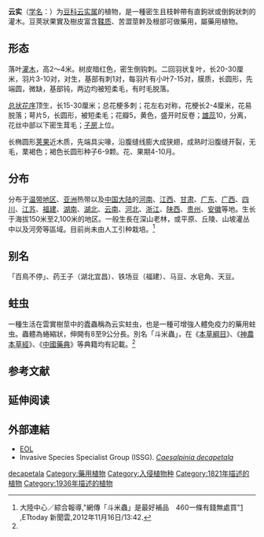 {{Speciesbox
| status = LC
| status system = iucn3.1
| status ref={{r|IUCN}}
| image =Starr_011205-0119_Caesalpinia_decapetala.jpg
| genus = Biancaea
| species = decapetala
| authority = ([[Roth|Roth]]) [[O.Deg.|O.Deg.]], 1936
| synonyms ref={{r|powo}}
| synonyms={{collapsible list|{{taxon list
 |*''Biancaea ferox'' |([[Hassk.|Hassk.]]) [[Tod.|Tod.]], 1875
 |*''Biancaea scandens'' |Tod., 1860
 |*''Biancaea sepiaria'' |([[Roxb.|Roxb.]]) Tod., 1875
 |*''Caesalpinia benguetensis'' |[[Elmer|Elmer]], 1907
 |*''Caesalpinia decapetala'' |(Roth) [[Alston|Alston]], 1931
 |*''Caesalpinia decapetala'' var. ''japonica'' |([[Siebold|Siebold]] & [[Zucc.|Zucc.]]) [[H.Ohashi|H.Ohashi]], 1975
 |*''Caesalpinia decapetala'' var. ''pubescens'' |([[T.Tang|T.Tang]] & [[F.T.Wang|F.T.Wang]] ex [[C.W.Chang|C.W.Chang]]) [[X.Y.Zhu|X.Y.Zhu]], 2007
 |*''Caesalpinia ferox'' |Hassk., 1841
 |*''Caesalpinia horrida'' |[[A.Rich.|A.Rich.]], 1845
 |*''Caesalpinia japonica'' |Siebold & Zucc., 1845
 |*''Caesalpinia sepiaria'' |Roxb., 1832
 |*''Caesalpinia sepiaria'' var. ''pubescens'' |T.Tang & F.T.Wang ex C.W.Chang, 1981
 |*''Mezoneuron benguetense'' |(Elmer) Elmer, 1908
 |*''Reichardia decapetala'' |Roth, 1821
 }}}}
}}

'''云实'''（[[学名|学名]]：{{lang|la|''Biancaea decapetala''}}）为[[豆科|豆科]][[云实属|云实属]]的植物，是一種密生且枝幹帶有直鉤狀或倒鉤狀刺的灌木。豆莢狀果實及樹皮富含[[鞣质|鞣质]]、苦澀莖幹及根部可做藥用，屬藥用植物。{{r|powo|bioinfo}}

== 形态 ==
落叶[[灌木|灌木]]，高2～4米。树皮暗红色，密生倒钩刺。二回羽状复叶，长20-30厘米，羽片3-10对，对生，基部有刺1对，每羽片有小叶7-15对，膜质，长圆形，先端圆，微缺，基部钝，两边均被短柔毛，有时毛脱落。{{r|bioinfo}}

[[总状花序|总状花序]]顶生，长15-30厘米；总花梗多刺；花左右对称，花梗长2-4厘米，花易脱落；萼片5，长圆形，被短柔毛；花瓣5，黄色，盛开时反卷；[[雄蕊|雄蕊]]10，分离，花丝中部以下密生茸毛；[[子房|子房]]上位。{{r|bioinfo}}

长椭圆形[[荚果|荚果]]近木质，先端具尖喙，沿腹缝线膨大成狭翅，成熟时沿腹缝开裂，无毛，栗褐色；褐色长圆形种子6-9颗。花、果期4-10月。{{r|bioinfo}}

{{gallery
|File:Wait-a-bit stem.jpg|雲實枝幹的直鉤狀刺
|File:Caesalpinia decapetala MHNT.BOT.2009.13.14.jpg|种子标本
}}

== 分布 ==
分布于[[温带地区|温带地区]]、[[亚洲|亚洲]]热带以及[[中国大陆|中国大陆]]的[[河南|河南]]、[[江西|江西]]、[[甘肃|甘肃]]、[[广东|广东]]、[[广西|广西]]、[[四川|四川]]、[[江苏|江苏]]、[[福建|福建]]、[[湖南|湖南]]、[[湖北|湖北]]、[[云南|云南]]、[[河北|河北]]、[[浙江|浙江]]、[[陕西|陕西]]、[[贵州|贵州]]、[[安徽|安徽]]等地。生长于海拔150米至2,100米的地区。一般生長在深山老林，或平原、丘陵、山坡灌丛中以及河旁等區域。目前尚未由人工引种栽培。<ref name=tannincdecaptetala>大陸中心／綜合報導,"網傳「斗米蟲」是最好補品　460一條有錢無處買"[http://www.ettoday.net/news/20121116/128377.htm] {{Wayback|url=http://www.ettoday.net/news/20121116/128377.htm |date=20140109222839 }},ETtoday 新聞雲,2012年11月16日/13:42.</ref>

== 别名 ==
「百鳥不停」、药王子（湖北宜昌）、铁场豆（福建）、马豆、水皂角、天豆。

== 蛀虫 ==
一種生活在雲實樹莖中的蠹蟲稱為云实蛀虫，也是一種可增強人體免疫力的藥用蛀虫。蟲體為蜷縮狀，伸開有8至9公分長。別名「斗米蟲」，在《[[本草綱目|本草綱目]]》、《[[神農本草經|神農本草經]]》、《[[中國藥典|中國藥典]]》等典籍均有記載。<ref name=tannincdecaptetala/>

== 参考文献 ==
{{reflist|refs=
<ref name=bioinfo>{{cite web| url =http://www.bioinfo.cn/db05/KmzwSpecies.php?action=view&id=2830| title =云实| work =《中国高等植物数据库全库》| publisher =中国科学院微生物研究所| author =昆明植物研究所| accessdate =2009-02-23| deadurl =yes| archiveurl =https://web.archive.org/web/20160305031941/http://www.bioinfo.cn/db05/KmzwSpecies.php?action=view&id=2830| archivedate =2016-03-05}}</ref>
<ref name="powo">{{cite web |title=''Biancaea decapetala'' (Roth) O.Deg. |url=http://www.plantsoftheworldonline.org/taxon/urn:lsid:ipni.org:names:481887-1 |website=''Plants of the World Online'' |publisher=Kew Science |accessdate=2019-09-02 |archive-date=2019-09-02 |archive-url=https://web.archive.org/web/20190902064314/http://www.plantsoftheworldonline.org/taxon/urn:lsid:ipni.org:names:481887-1 |dead-url=no }}</ref>
<ref name="IUCN">Bachman, S. 2018. ''Biancaea decapetala''. ''The IUCN Red List of Threatened Species'' 2018: e.T18435930A122396520. http://dx.doi.org/10.2305/IUCN.UK.2018-2.RLTS.T18435930A122396520.en. Downloaded on 02 September 2019.</ref>
}}

== 延伸阅读 ==
{{Wikisource further reading}}

== 外部連結 ==
* [http://www.eol.org/pages/703564 EOL]{{Wayback|url=http://www.eol.org/pages/703564 |date=20190912102411 }}
* Invasive Species Specialist Group (ISSG). [http://www.issg.org/database/species/ecology.asp?si=510&fr=1&sts=sss ''Caesalpinia decapetala'']{{Wayback|url=http://www.issg.org/database/species/ecology.asp?si=510&fr=1&sts=sss |date=20160303203739 }}
{{Taxonbar}}

[[Category:云实属|decapetala]]
[[Category:藥用植物|Category:藥用植物]]
[[Category:入侵植物种|Category:入侵植物种]]
[[Category:1821年描述的植物|Category:1821年描述的植物]]
[[Category:1936年描述的植物|Category:1936年描述的植物]]